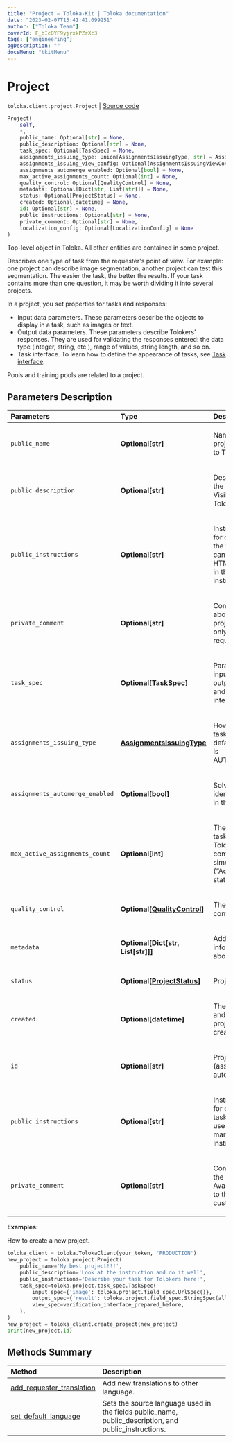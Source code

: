 ```yaml
---
title: "Project — Toloka-Kit | Toloka documentation"
date: "2023-02-07T15:41:41.099251"
author: ["Toloka Team"]
coverId: F_bIcOYF9yjrxkPZrXc3
tags: ["engineering"]
ogDescription: ""
docsMenu: "tkitMenu"
---
```


# Project
`toloka.client.project.Project` | [Source code](https://github.com/Toloka/toloka-kit/blob/v1.1.3/src/client/project/__init__.py#L63)

```python
Project(
    self,
    *,
    public_name: Optional[str] = None,
    public_description: Optional[str] = None,
    task_spec: Optional[TaskSpec] = None,
    assignments_issuing_type: Union[AssignmentsIssuingType, str] = AssignmentsIssuingType.AUTOMATED,
    assignments_issuing_view_config: Optional[AssignmentsIssuingViewConfig] = None,
    assignments_automerge_enabled: Optional[bool] = None,
    max_active_assignments_count: Optional[int] = None,
    quality_control: Optional[QualityControl] = None,
    metadata: Optional[Dict[str, List[str]]] = None,
    status: Optional[ProjectStatus] = None,
    created: Optional[datetime] = None,
    id: Optional[str] = None,
    public_instructions: Optional[str] = None,
    private_comment: Optional[str] = None,
    localization_config: Optional[LocalizationConfig] = None
)
```

Top-level object in Toloka. All other entities are contained in some project.

Describes one type of task from the requester's point of view. For example: one project can describe image segmentation,
another project can test this segmentation. The easier the task, the better the results. If your task contains more
than one question, it may be worth dividing it into several projects.

In a project, you set properties for tasks and responses:
* Input data parameters. These parameters describe the objects to display in a task, such as images or text.
* Output data parameters. These parameters describe Tolokers' responses. They are used for validating the
    responses entered: the data type (integer, string, etc.), range of values, string length, and so on.
* Task interface. To learn how to define the appearance of tasks, see [Task interface](/docs-new/guide/spec).

Pools and training pools are related to a project.

## Parameters Description

| Parameters | Type | Description |
| :----------| :----| :-----------|
`public_name`|**Optional\[str\]**|<p>Name of the project. Visible to Tolokers.</p>
`public_description`|**Optional\[str\]**|<p>Description of the project. Visible to Tolokers.</p>
`public_instructions`|**Optional\[str\]**|<p>Instructions for completing the task. You can use any HTML markup in the instructions.</p>
`private_comment`|**Optional\[str\]**|<p>Comments about the project. Visible only to the requester.</p>
`task_spec`|**Optional\[[TaskSpec](/docs-new/toloka-kit/reference/toloka.client.project.task_spec.TaskSpec)\]**|<p>Parameters for input and output data and the task interface.</p>
`assignments_issuing_type`|**[AssignmentsIssuingType](/docs-new/toloka-kit/reference/toloka.client.project.Project.AssignmentsIssuingType)**|<p>How to assign tasks. The default value is AUTOMATED.</p>
`assignments_automerge_enabled`|**Optional\[bool\]**|<p>Solve merging identical tasks in the project.</p>
`max_active_assignments_count`|**Optional\[int\]**|<p>The number of task suites a Toloker can complete simultaneously (“Active” status)</p>
`quality_control`|**Optional\[[QualityControl](/docs-new/toloka-kit/reference/toloka.client.quality_control.QualityControl)\]**|<p>The quality control rule.</p>
`metadata`|**Optional\[Dict\[str, List\[str\]\]\]**|<p>Additional information about project.</p>
`status`|**Optional\[[ProjectStatus](/docs-new/toloka-kit/reference/toloka.client.project.Project.ProjectStatus)\]**|<p>Project status.</p>
`created`|**Optional\[datetime\]**|<p>The UTC date and time the project was created.</p>
`id`|**Optional\[str\]**|<p>Project ID (assigned automatically).</p>
`public_instructions`|**Optional\[str\]**|<p>Instructions for completing tasks. You can use any HTML markup in the instructions.</p>
`private_comment`|**Optional\[str\]**|<p>Comment on the project. Available only to the customer.</p>

**Examples:**

How to create a new project.

```python
toloka_client = toloka.TolokaClient(your_token, 'PRODUCTION')
new_project = toloka.project.Project(
    public_name='My best project!!!',
    public_description='Look at the instruction and do it well',
    public_instructions='Describe your task for Tolokers here!',
    task_spec=toloka.project.task_spec.TaskSpec(
        input_spec={'image': toloka.project.field_spec.UrlSpec()},
        output_spec={'result': toloka.project.field_spec.StringSpec(allowed_values=['OK', 'BAD'])},
        view_spec=verification_interface_prepared_before,
    ),
)
new_project = toloka_client.create_project(new_project)
print(new_project.id)
```
## Methods Summary

| Method | Description |
| :------| :-----------|
[add_requester_translation](/docs-new/toloka-kit/reference/toloka.client.project.Project.add_requester_translation)| Add new translations to other language.
[set_default_language](/docs-new/toloka-kit/reference/toloka.client.project.Project.set_default_language)| Sets the source language used in the fields public_name, public_description, and public_instructions.
